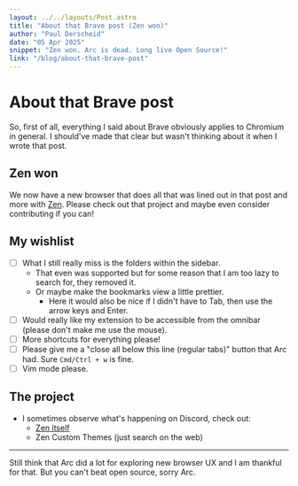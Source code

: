 ```yaml
---
layout: ../../layouts/Post.astro
title: "About that Brave post (Zen won)"
author: "Paul Derscheid"
date: "05 Apr 2025"
snippet: "Zen won. Arc is dead. Long live Open Source!"
link: "/blog/about-that-brave-post"
---
```


# About that Brave post

So, first of all, everything I said about Brave obviously applies to Chromium in general.
I should've made that clear but wasn't thinking about it when I wrote that post.

## Zen won

We now have a new browser that does all that was lined out in that post and more with [Zen](https://zen-browser.app/).
Please check out that project and maybe even consider contributing if you can!

## My wishlist

- [ ] What I still really miss is the folders within the sidebar.
  - That even was supported but for some reason that I am too lazy to search for, they removed it.
  - Or maybe make the bookmarks view a little prettier.
    - Here it would also be nice if I didn't have to Tab, then use the arrow keys and Enter.
- [ ] Would really like my extension to be accessible from the omnibar (please don't make me use the mouse).
- [ ] More shortcuts for everything please!
- [ ] Please give me a "close all below this line (regular tabs)" button that Arc had. Sure `Cmd/Ctrl + w` is fine.
- [ ] Vim mode please.

## The project

- I sometimes observe what's happening on Discord, check out:
  - [Zen itself](https://zen-browser.app/about#get-help-heading)
  - Zen Custom Themes (just search on the web)

---

Still think that Arc did a lot for exploring new browser UX and I am thankful for that.
But you can't beat open source, sorry Arc.

